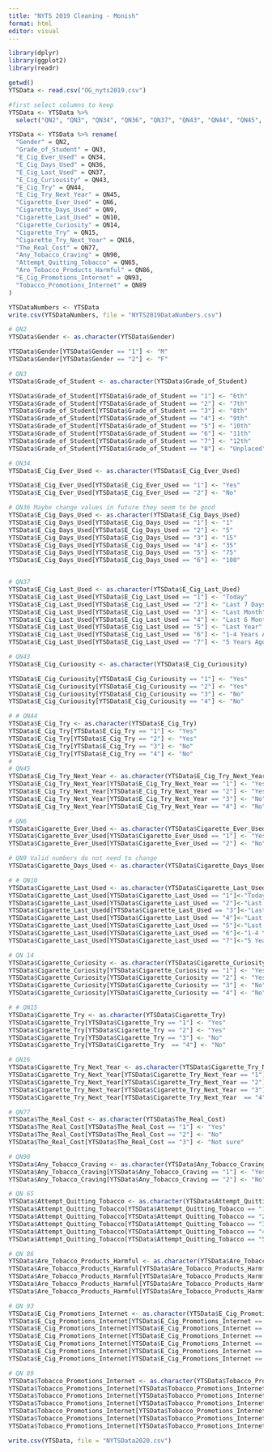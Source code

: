 ```yaml
---
title: "NYTS 2019 Cleaning - Monish"
format: html
editor: visual
---
```


```r
library(dplyr)
library(ggplot2)
library(readr)
```

```r
getwd()
YTSData <- read.csv("OG_nyts2019.csv")
```

```r
#first select columns to keep
YTSData <- YTSData %>% 
  select("QN2", "QN3", "QN34", "QN36", "QN37", "QN43", "QN44", "QN45", "QN6", "QN9", "QN10", "QN14", "QN15", "QN16", "QN77", "QN90", "QN65", "QN86", "QN93", "QN89")

YTSData <- YTSData %>% rename(
  "Gender" = QN2,
  "Grade_of_Student" = QN3,
  "E_Cig_Ever_Used" = QN34,
  "E_Cig_Days_Used" = QN36,
  "E_Cig_Last_Used" = QN37,
  "E_Cig_Curiousity" = QN43,
  "E_Cig_Try" = QN44,
  "E_Cig_Try_Next_Year" = QN45,
  "Cigarette_Ever_Used" = QN6,
  "Cigarette_Days_Used" = QN9,
  "Cigarette_Last_Used" = QN10,
  "Cigarette_Curiosity" = QN14,
  "Cigarette_Try" = QN15,
  "Cigarette_Try_Next_Year" = QN16,
  "The_Real_Cost" = QN77,
  "Any_Tobacco_Craving" = QN90,
  "Attempt_Quitting_Tobacco" = QN65,
  "Are_Tobacco_Products_Harmful" = QN86,
  "E_Cig_Promotions_Internet" = QN93,
  "Tobacco_Promotions_Internet" = QN89
)
```

```r
YTSDataNumbers <- YTSData
write.csv(YTSDataNumbers, file = "NYTS2019DataNumbers.csv")
```

```r
# QN2
YTSData$Gender <- as.character(YTSData$Gender)

YTSData$Gender[YTSData$Gender == "1"] <- "M"
YTSData$Gender[YTSData$Gender == "2"] <- "F"

# QN3
YTSData$Grade_of_Student <- as.character(YTSData$Grade_of_Student)

YTSData$Grade_of_Student[YTSData$Grade_of_Student == "1"] <- "6th"
YTSData$Grade_of_Student[YTSData$Grade_of_Student == "2"] <- "7th"
YTSData$Grade_of_Student[YTSData$Grade_of_Student == "3"] <- "8th"
YTSData$Grade_of_Student[YTSData$Grade_of_Student == "4"] <- "9th"
YTSData$Grade_of_Student[YTSData$Grade_of_Student == "5"] <- "10th"
YTSData$Grade_of_Student[YTSData$Grade_of_Student == "6"] <- "11th"
YTSData$Grade_of_Student[YTSData$Grade_of_Student == "7"] <- "12th"
YTSData$Grade_of_Student[YTSData$Grade_of_Student == "8"] <- "Unplaced"

# QN34
YTSData$E_Cig_Ever_Used <- as.character(YTSData$E_Cig_Ever_Used)

YTSData$E_Cig_Ever_Used[YTSData$E_Cig_Ever_Used == "1"] <- "Yes"
YTSData$E_Cig_Ever_Used[YTSData$E_Cig_Ever_Used == "2"] <- "No"

# QN36 Maybe change values in future they seem to be good
YTSData$E_Cig_Days_Used <- as.character(YTSData$E_Cig_Days_Used)
YTSData$E_Cig_Days_Used[YTSData$E_Cig_Days_Used == "1"] <- "1"
YTSData$E_Cig_Days_Used[YTSData$E_Cig_Days_Used == "2"] <- "5"
YTSData$E_Cig_Days_Used[YTSData$E_Cig_Days_Used == "3"] <- "15"
YTSData$E_Cig_Days_Used[YTSData$E_Cig_Days_Used == "4"] <- "35"
YTSData$E_Cig_Days_Used[YTSData$E_Cig_Days_Used == "5"] <- "75"
YTSData$E_Cig_Days_Used[YTSData$E_Cig_Days_Used == "6"] <- "100"


# QN37
YTSData$E_Cig_Last_Used <- as.character(YTSData$E_Cig_Last_Used)
YTSData$E_Cig_Last_Used[YTSData$E_Cig_Last_Used == "1"] <- "Today"
YTSData$E_Cig_Last_Used[YTSData$E_Cig_Last_Used == "2"] <- "Last 7 Days"
YTSData$E_Cig_Last_Used[YTSData$E_Cig_Last_Used == "3"] <- "Last Month"
YTSData$E_Cig_Last_Used[YTSData$E_Cig_Last_Used == "4"] <- "Last 6 Months"
YTSData$E_Cig_Last_Used[YTSData$E_Cig_Last_Used == "5"] <- "Last Year"
YTSData$E_Cig_Last_Used[YTSData$E_Cig_Last_Used == "6"] <- "1-4 Years Ago"
YTSData$E_Cig_Last_Used[YTSData$E_Cig_Last_Used == "7"] <- "5 Years Ago"

# QN43
YTSData$E_Cig_Curiousity <- as.character(YTSData$E_Cig_Curiousity)

YTSData$E_Cig_Curiousity[YTSData$E_Cig_Curiousity == "1"] <- "Yes"
YTSData$E_Cig_Curiousity[YTSData$E_Cig_Curiousity == "2"] <- "Yes"
YTSData$E_Cig_Curiousity[YTSData$E_Cig_Curiousity == "3"] <- "No"
YTSData$E_Cig_Curiousity[YTSData$E_Cig_Curiousity == "4"] <- "No"

# # QN44
YTSData$E_Cig_Try <- as.character(YTSData$E_Cig_Try)
YTSData$E_Cig_Try[YTSData$E_Cig_Try == "1"] <- "Yes"
YTSData$E_Cig_Try[YTSData$E_Cig_Try == "2"] <- "Yes"
YTSData$E_Cig_Try[YTSData$E_Cig_Try == "3"] <- "No"
YTSData$E_Cig_Try[YTSData$E_Cig_Try == "4"] <- "No"
# 
# QN45
YTSData$E_Cig_Try_Next_Year <- as.character(YTSData$E_Cig_Try_Next_Year)
YTSData$E_Cig_Try_Next_Year[YTSData$E_Cig_Try_Next_Year == "1"] <- "Yes"
YTSData$E_Cig_Try_Next_Year[YTSData$E_Cig_Try_Next_Year == "2"] <- "Yes"
YTSData$E_Cig_Try_Next_Year[YTSData$E_Cig_Try_Next_Year == "3"] <- "No"
YTSData$E_Cig_Try_Next_Year[YTSData$E_Cig_Try_Next_Year == "4"] <- "No"

# QN6
YTSData$Cigarette_Ever_Used <- as.character(YTSData$Cigarette_Ever_Used)
YTSData$Cigarette_Ever_Used[YTSData$Cigarette_Ever_Used == "1"] <- "Yes"
YTSData$Cigarette_Ever_Used[YTSData$Cigarette_Ever_Used == "2"] <- "No"

# QN9 Valid numbers do not need to change
YTSData$Cigarette_Days_Used <- as.character(YTSData$Cigarette_Days_Used)

# # QN10
YTSData$Cigarette_Last_Used <- as.character(YTSData$Cigarette_Last_Used)
YTSData$Cigarette_Last_Used[YTSData$Cigarette_Last_Used == "1"]<-"Today"
YTSData$Cigarette_Last_Used[YTSData$Cigarette_Last_Used == "2"]<-"Last 7 Days"
YTSData$Cigarette_Last_Usedd[YTSData$Cigarette_Last_Used == "3"]<-"Last Month"
YTSData$Cigarette_Last_Used[YTSData$Cigarette_Last_Used == "4"]<-"Last 6 Months"
YTSData$Cigarette_Last_Used[YTSData$Cigarette_Last_Used == "5"]<-"Last Year"
YTSData$Cigarette_Last_Used[YTSData$Cigarette_Last_Used == "6"]<-"1-4 Years Ago"
YTSData$Cigarette_Last_Used[YTSData$Cigarette_Last_Used == "7"]<-"5 Years Ago"

# QN 14
YTSData$Cigarette_Curiosity <- as.character(YTSData$Cigarette_Curiosity)
YTSData$Cigarette_Curiosity[YTSData$Cigarette_Curiosity == "1"] <- "Yes"
YTSData$Cigarette_Curiosity[YTSData$Cigarette_Curiosity == "2"] <- "Yes"
YTSData$Cigarette_Curiosity[YTSData$Cigarette_Curiosity == "3"] <- "No"
YTSData$Cigarette_Curiosity[YTSData$Cigarette_Curiosity == "4"] <- "No"

# # QN15
YTSData$Cigarette_Try <- as.character(YTSData$Cigarette_Try)
YTSData$Cigarette_Try[YTSData$Cigarette_Try == "1"] <- "Yes"
YTSData$Cigarette_Try[YTSData$Cigarette_Try == "2"] <- "Yes"
YTSData$Cigarette_Try[YTSData$Cigarette_Try == "3"] <- "No"
YTSData$Cigarette_Try[YTSData$Cigarette_Try  == "4"] <- "No"

# QN16
YTSData$Cigarette_Try_Next_Year <- as.character(YTSData$Cigarette_Try_Next_Year)
YTSData$Cigarette_Try_Next_Year[YTSData$Cigarette_Try_Next_Year == "1"] <- "Yes"
YTSData$Cigarette_Try_Next_Year[YTSData$Cigarette_Try_Next_Year == "2"] <- "Yes"
YTSData$Cigarette_Try_Next_Year[YTSData$Cigarette_Try_Next_Year == "3"] <- "No"
YTSData$Cigarette_Try_Next_Year[YTSData$Cigarette_Try_Next_Year  == "4"] <- "No"

# QN77
YTSData$The_Real_Cost <- as.character(YTSData$The_Real_Cost)
YTSData$The_Real_Cost[YTSData$The_Real_Cost == "1"] <- "Yes"
YTSData$The_Real_Cost[YTSData$The_Real_Cost == "2"] <- "No"
YTSData$The_Real_Cost[YTSData$The_Real_Cost == "3"] <- "Not sure"

# QN90
YTSData$Any_Tobacco_Craving <- as.character(YTSData$Any_Tobacco_Craving)
YTSData$Any_Tobacco_Craving[YTSData$Any_Tobacco_Craving == "1"] <- "Yes"
YTSData$Any_Tobacco_Craving[YTSData$Any_Tobacco_Craving == "2"] <- "No"

# QN 65
YTSData$Attempt_Quitting_Tobacco <- as.character(YTSData$Attempt_Quitting_Tobacco)
YTSData$Attempt_Quitting_Tobacco[YTSData$Attempt_Quitting_Tobacco == "1"] <- "Yes"
YTSData$Attempt_Quitting_Tobacco[YTSData$Attempt_Quitting_Tobacco == "2"] <- "Yes"
YTSData$Attempt_Quitting_Tobacco[YTSData$Attempt_Quitting_Tobacco == "3"] <- "Yes"
YTSData$Attempt_Quitting_Tobacco[YTSData$Attempt_Quitting_Tobacco == "4"] <- "Yes"
YTSData$Attempt_Quitting_Tobacco[YTSData$Attempt_Quitting_Tobacco == "5"] <- "No"

# QN 86
YTSData$Are_Tobacco_Products_Harmful <- as.character(YTSData$Are_Tobacco_Products_Harmful)
YTSData$Are_Tobacco_Products_Harmful[YTSData$Are_Tobacco_Products_Harmful == "1"] <- "Yes"
YTSData$Are_Tobacco_Products_Harmful[YTSData$Are_Tobacco_Products_Harmful == "2"] <- "Yes"
YTSData$Are_Tobacco_Products_Harmful[YTSData$Are_Tobacco_Products_Harmful == "3"] <- "No"
YTSData$Are_Tobacco_Products_Harmful[YTSData$Are_Tobacco_Products_Harmful == "4"] <- "No"

# QN 93
YTSData$E_Cig_Promotions_Internet <- as.character(YTSData$E_Cig_Promotions_Internet)
YTSData$E_Cig_Promotions_Internet[YTSData$E_Cig_Promotions_Internet == "1"] <- "I do not use the internet"
YTSData$E_Cig_Promotions_Internet[YTSData$E_Cig_Promotions_Internet == "2"] <- "Never"
YTSData$E_Cig_Promotions_Internet[YTSData$E_Cig_Promotions_Internet == "3"] <- "Rarely"
YTSData$E_Cig_Promotions_Internet[YTSData$E_Cig_Promotions_Internet == "4"] <- "Sometimes"
YTSData$E_Cig_Promotions_Internet[YTSData$E_Cig_Promotions_Internet == "5"] <- "Most of the time"
YTSData$E_Cig_Promotions_Internet[YTSData$E_Cig_Promotions_Internet == "6"] <- "Always"

# QN 89
YTSData$Tobacco_Promotions_Internet <- as.character(YTSData$Tobacco_Promotions_Internet)
YTSData$Tobacco_Promotions_Internet[YTSData$Tobacco_Promotions_Internet == "1"] <- "I do not use the internet"
YTSData$Tobacco_Promotions_Internet[YTSData$Tobacco_Promotions_Internet == "2"] <- "Never"
YTSData$Tobacco_Promotions_Internet[YTSData$Tobacco_Promotions_Internet == "3"] <- "Rarely"
YTSData$Tobacco_Promotions_Internet[YTSData$Tobacco_Promotions_Internet == "4"] <- "Sometimes"
YTSData$Tobacco_Promotions_Internet[YTSData$Tobacco_Promotions_Internet == "5"] <- "Most of the time"
YTSData$Tobacco_Promotions_Internet[YTSData$Tobacco_Promotions_Internet == "6"] <- "Always"

```

```r
write.csv(YTSData, file = "NYTSData2020.csv")
```
